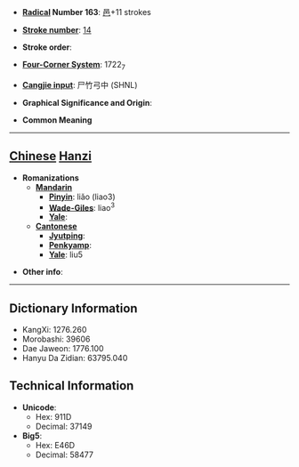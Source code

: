 * '''[[Wiktionary:Chinese radical index| Radical]] Number 163''': [[Wiktionary:Chinese radical index 邑|邑]]+11 strokes

* '''[[Wiktionary:Chinese total strokes index|Stroke number]]''': [[Wiktionary:Chinese total strokes index 14|14]]

* '''Stroke order''': 

* '''[[Wiktionary:Chinese four corner index|Four-Corner System]]''': 1722<sub>7</sub>

* '''[[Wiktionary:Chinese Cangjie index|Cangjie input]]''': 尸竹弓中 (SHNL)

* '''Graphical Significance and Origin''': 

* '''Common Meaning'''

----

== [[Chinese]] [[Hanzi]] ==

* '''Romanizations'''
** '''[[Mandarin]]'''
*** '''[[Pinyin]]''': liǎo (liao3)
*** '''[[Wade-Giles]]''': liao<sup>3</sup>
*** '''[[Yale]]''': 
** '''[[Cantonese]]'''
*** '''[[Jyutping]]''':
*** '''[[Penkyamp]]''': 
*** '''[[Yale]]''': liu5

* '''Other info''': 

----

== Dictionary Information ==

* KangXi: 1276.260
* Morobashi: 39606
* Dae Jaweon: 1776.100
* Hanyu Da Zidian: 63795.040

== Technical Information ==

* '''Unicode''':
** Hex: 911D
** Decimal: 37149
* '''Big5''':
** Hex: E46D
** Decimal: 58477